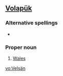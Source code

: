 ==[[Volapük]]==
===Alternative spellings===
* {{l|vo|Velsayn}}

===Proper noun===
{{infl|vo|proper noun}}

# [[Wales]]

[[vo:Velsän]]